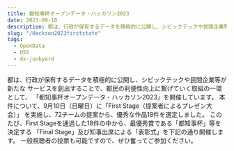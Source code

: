 ```yaml
---
title: 都知事杯オープンデータ・ハッカソン2023
date: 2023-09-10
description: 都は、行政が保有するデータを積極的に公開し、シビックテックや民間企業等が新たなサービスを創出することで、都民の利便性向上に繋げていく取組の一環として、「都知事杯オープンデータ・ハッカソン2023」を開催しています。
slug: "/Hackson2023firststate"
tags:
  - OpenData
  - OSS
  - dx-junkyard
---
```


都は、行政が保有するデータを積極的に公開し、シビックテックや民間企業等が新たな
サービスを創出することで、都民の利便性向上に繋げていく取組の一環として、
「都知事杯オープンデータ・ハッカソン2023」を開催しています。
本件について、9月10日（日曜日）に「First Stage（提案者によるプレゼン大会）」
を実施し、72チームの提案から、優秀な作品18件を選定しました。
このたび、First Stageを通過した18件の中から、最優秀賞である「都知事杯」等を決定する
「Final Stage」及び知事出席による「表彰式」を下記の通り開催します。
一般視聴者の投票も可能ですので、ぜひ奮ってご参加ください。
